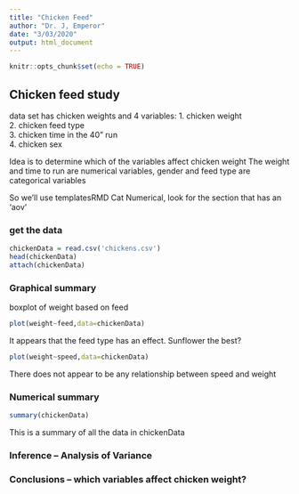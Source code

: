 ```yaml
---
title: "Chicken Feed"
author: "Dr. J, Emperor"
date: "3/03/2020"
output: html_document
---
```


```r
knitr::opts_chunk$set(echo = TRUE)

```

##  Chicken feed study  

data set has chicken weights and 4 variables:
  1.  chicken weight  
  2.  chicken feed type  
  3.  chicken time in the 40" run  
  4.  chicken sex   

Idea is to determine which of the variables affect chicken weight 
The weight and time to run are numerical variables, gender and feed type are categorical variables

So we'll use templatesRMD Cat Numerical, look for the section that has an 'aov'

<!-- This question is like a bunch of t-tests, but instead of doing the t-test a bunch of times we use ANOVA to do all the comparisons at once!  !-->

### get the data

```r
chickenData = read.csv('chickens.csv')
head(chickenData)
attach(chickenData)
```

### Graphical summary

<!-- plot chicken weight against each of the three explanatory variables.  Weight against a categorial varable is a boxplot, weight against a numerical variable is a scatter plot !-->

boxplot of weight based on feed 

```r
plot(weight~feed,data=chickenData)
```
  
  It appears that the feed type has an effect.  Sunflower the best?

```r
plot(weight~speed,data=chickenData)
```

There does not appear to be any relationship between speed and weight



 
### Numerical summary

```r
summary(chickenData)
```
This is a summary of all the data in chickenData
 

### Inference -- Analysis of Variance



###  Conclusions  -- which variables affect chicken weight?




